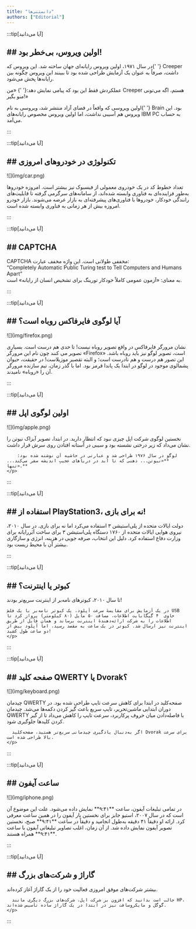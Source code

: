 ```yaml
---
title: "دانستنی‌ها"
authors: ["Editorial"]
---
```


<style>
  {`
    .my-section {
      display: flex;
      flex-direction: column;
      align-items: center;
      gap: 1em; 
    }
    .my-section img { height: 10em; width: auto; object-fit: contain; }
    @media (min-width: 768px) { /* md: */
      .my-section { flex-direction: row; gap: 2rem; align-items: center; }
      .my-section > div:first-child { flex: 1; }
      .my-section > p:last-child {flex: 3;}
      .my-section img { width: 90%; height: auto; }
    }

    .card-title {
      font-size: 1.5rem; /* text-2xl */
      line-height: 2rem;
      font-weight: 800; /* font-extrabold */
      color: #09ad16ff; /* text-blue-700 */
      margin-bottom: 1rem; /* mb-4 */
      text-align: center; /* text-center */
    }
    
    @media (min-width: 768px) { /* md: */
      .card-title {
        font-size: 1.875rem; /* md:text-3xl */
        line-height: 2.25rem;
      }
    }
  
    .paragraph-text {
      line-height: 1.625; /* leading-relaxed */
      text-align: justify; /* text-justify */
    }
  
    .highlight-semibold {
      font-weight: 600; /* font-semibold */
      color: #2563eb; /* text-blue-600 */
    }
  
    .highlight-medium {
      font-weight: 500; /* font-medium */
      color: #3b82f6; /* text-blue-500 */
    }
  
    .italic-text {
      font-style: italic;
    }
  `}
</style>

:::tip[آیا می‌دانید]
  <h2 className="card-title">
    ## اولین ویروس، بی‌خطر بود!
  </h2>
  <p className="paragraph-text">
    در سال ۱۹۷۱، اولین ویروس رایانه‌ای جهان ساخته شد. این ویروس که{' '}
    <span className="highlight-semibold">Creeper</span> داشت، صرفاً به عنوان یک آزمایش طراحی شده بود تا
    ببینند این ویروس چگونه بین رایانه‌ها پخش می‌شود.
  </p>
  <p className="paragraph-text italic-text">
    عملکردش فقط این بود که پیامی نمایش دهد:{' '}
    <span className="highlight-medium">«من Creeper هستم، اگه می‌تونی منو بگیر!»</span>
  </p>
  <p className="paragraph-text">
    اولین ویروسی که واقعاً در فضای آزاد منتشر شد، ویروسی به نام{' '}
    <span className="highlight-semibold">Brain</span> بود. این ویروس هم آسیبی نداشت، اما اولین ویروس
    مخصوص رایانه‌های IBM PC به حساب می‌آمد.
  </p>
:::

:::tip[آیا می‌دانید]
  <h2 className="card-title">
    ## تکنولوژی در خودروهای امروزی
  </h2>
  <div className="my-section">
    <div style={{textAlign: 'center'}}>![](img/car.png)</div>
    <p className="paragraph-text">
      تعداد خطوط کد در یک خودروی معمولی از فیسبوک نیز بیشتر است.
      امروزه خودروها به‌طور فزاینده‌ای به فناوری وابسته شده‌اند، از سامانه‌های
      سرگرمی گرفته تا قابلیت‌های رانندگی خودکار، خودروها با
      فناوری‌های پیشرفته‌ای به بازار عرضه
      می‌شوند.
      بازار خودرو امروزه بیش از هر زمانی به
      فناوری وابسته شده است.
    </p>
  </div>
:::

:::tip[آیا می‌دانید]
  <h2 className="card-title">
    ## CAPTCHA
  </h2>
  <p className="paragraph-text">
    CAPTCHA مخففی طولانی است.
    این واژه مخفف عبارت: <br/>
    <span className="highlight-semibold">“Completely Automatic Public Turing test to Tell Computers and Humans Apart”</span> <br/>
    به معنای: «آزمون عمومی کاملاً خودکار تورینگ برای تشخیص انسان از رایانه» است.
  </p>
:::

:::tip[آیا می‌دانید]
  <h2 className="card-title">
    ## آیا لوگوی فایرفاکس روباه است؟
  </h2>
  <div className="my-section">
    <div style={{textAlign: 'center'}}>![](img/firefox.png)</div>
    <p className="paragraph-text">
      نشان مرورگر فایرفاکس در واقع تصویر روباه نیست! تا حدی هم درست است. بسیاری تصویر می کنند چون نام این مرورگر «Firefox» است، تصویر لوگو نیز باید روباه باشد.
      این تصور هم درست و هم نادرست است؛ و البته تقصیر موزیلاست!
      در حقیقت، حیوان پشمالوی موجود در لوگو در ابتدا یک پاندا قرمز بود. اما با گذر زمان، تیم سازنده مرورگر آن را «روباه» نامیدند.
    </p>
  </div>
:::

:::tip[آیا می‌دانید]
  <h2 className="card-title">
    ## اولین لوگوی اپل
  </h2>
  <div className="my-section">
    <div style={{textAlign: 'center'}}>![](img/apple.png)</div>
    <p className="paragraph-text">
      نخستین لوگوی شرکت اپل چیزی نبود که انتظار دارید. در ابتدا، تصویر آیزاک نیوتن را نشان می‌داد که زیر درختی نشسته بود و سیبی در آستانه افتادن روی سرش قرار داشت.

        لوگو در سال ۱۹۷۶ طراحی شد و عبارتی در حاشیه آن نوشته شده بود: **«نیوتن... ذهنی که تا ابد در دریاهای عجیبِ اندیشه سفر می‌کند... تنها».**
    </p>
  </div>
:::

:::tip[آیا می‌دانید]
  <h2 className="card-title">
    ## استفاده از PlayStation3، نه برای بازی!
  </h2>
  <div className="my-section">
    <p className="paragraph-text">
      دولت ایالات متحده از پلی‌استیشن ۳ استفاده می‌کرد اما نه برای بازی. در سال ۲۰۱۰، نیروی هوایی ایالات متحده از ۱۷۶۰ دستگاه پلی‌استیشن ۳ برای ساخت اَبَررایانه برای وزارت دفاع استفاده کرد. دلیل این انتخاب، صرفه جویی در هزینه، انرژی و سازگاری بیشتر آن با محیط زیست بود.
    </p>
  </div>
:::

:::tip[آیا می‌دانید]
  <h2 className="card-title">
    ## کبوتر یا اینترنت؟
  </h2>
  <div className="my-section">
    <p className="paragraph-text">
    تا سال ۲۰۱۰، کبوترهای نامه‌بر از اینترنت سریع‌تر بودند!

    در یک آزمایش برای مقایسهٔ سرعت آپلود، یک کبوتر نامه‌بر با یک فلش USB حاوی  ۴ گیگابایت اطلاعات، مسافت ۵۰ مایل (۸۰ کیلومتر) پرواز کرد تا اطلاعات را به شرکت ارائه‌دهندهٔ اینترنت برساند و همان فایل از طریق اینترنت نیز ارسال شد. کبوتر در یک ساعت به مقصد رسید، اما آپلود بیش از دو ساعت طول کشید!
    </p>
  </div>
:::

:::tip[آیا می‌دانید]
  <h2 className="card-title">
    ## صفحه کلید QWERTY یا Dvorak؟
  </h2>
  <div className="my-section">
    <div style={{textAlign: 'center'}}>![](img/keyboard.png)</div>
    <p className="paragraph-text">
      چیدمان QWERTY صفحه‌کلید در ابتدا برای کاهش سرعت تایپ طراحی شده بود. در دوران ابتدایی ماشین‌تحریر، تایپ سریع باعث گیر کردن دکمه‌ها می‌شد. چیدمان QWERTY با فاصله‌دادن میان حروف پرکاربرد، سرعت تایپ را کاهش می‌داد تا از گیر کردن کلیدها جلوگیری شود.
      
      اگر به‌دنبال یادگیری چیدمانی سریع‌تر هستید، صفحه‌کلید Dvorak برای سرعت بالا طراحی شده است.
    </p>
  </div>
:::

:::tip[آیا می‌دانید]
  <h2 className="card-title">
    ## ساعت آیفون
  </h2>
  <div className="my-section">
    <div style={{textAlign: 'center'}}>![](img/iphone.png)</div>
    <p className="paragraph-text">
      در تمامی تبلیغات آیفون، ساعت **۹:۴۱** نمایش داده می‌شود. علت این موضوع آن است که در سال ۲۰۰۷، استیو جابز برای نخستین بار آیفون را در همین ساعت معرفی کرد. ارائه او دقیقاً ۴۱ دقیقه به‌طول انجامید و دقیقاً در ساعت **۹:۴۱** صبح، نخستین تصویر آیفون نمایش داده شد. از آن زمان، اغلب تصاویر تبلیغاتی آیفون با ساعت **۹:۴۱** همراه هستند.
    </p>
  </div>
:::

:::tip[آیا می‌دانید]
  <h2 className="card-title">
    ## گاراژ و شرکت‌های بزرگ
  </h2>
  <div className="my-section">
    <p className="paragraph-text">
      بیشتر شرکت‌های موفق امروزی فعالیت خود را از یک گاراژ آغاز کرده‌اند.
      
      جالب است بدانید که افزون بر شرکت اپل، شرکت‌های بزرگ دیگری مانند HP، گوگل و مایکروسافت نیز در ابتدا در یک گاراژ ساده تأسیس شده‌اند.
    </p>
  </div>
:::
